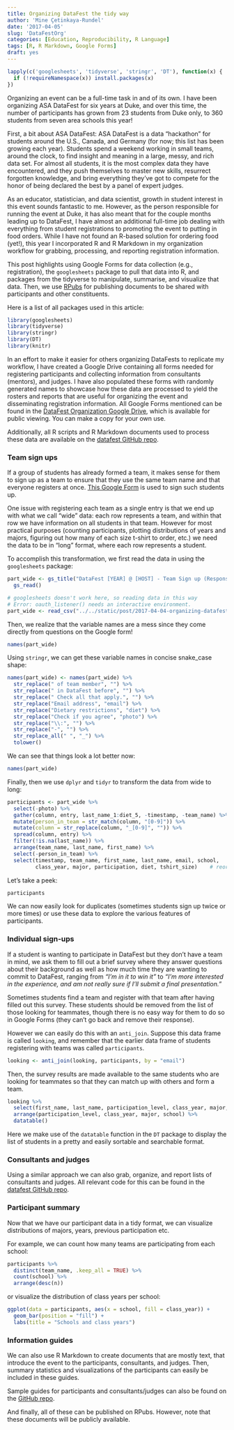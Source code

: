 ```yaml
---
title: Organizing DataFest the tidy way
author: 'Mine Çetinkaya-Rundel'
date: '2017-04-05'
slug: 'DataFestOrg'
categories: [Education, Reproducibility, R Language]
tags: [R, R Markdown, Google Forms]
draft: yes
---
```


```r
lapply(c('googlesheets', 'tidyverse', 'stringr', 'DT'), function(x) {
  if (!requireNamespace(x)) install.packages(x)
})
```

Organizing an event can be a full-time task in and of its own. I have been organizing ASA DataFest for six years at Duke, and over this time, the number of participants has grown from 23 students from Duke only, to 360 students from seven area schools this year!

First, a bit about ASA DataFest: ASA DataFest is a data "hackathon" for students around the U.S., Canada, and Germany (for now; this list has been growing each year). Students spend a weekend working in small teams, around the clock, to find insight and meaning in a large, messy, and rich data set. For almost all students, it is the most complex data they have encountered, and they push themselves to master new skills, resurrect forgotten knowledge, and bring everything they've got to compete for the honor of being declared the best by a panel of expert judges. 

As an educator, statistician, and data scientist, growth in student interest in this event sounds fantastic to me. However, as the person responsible for running the event at Duke, it has also meant that for the couple months leading up to DataFest, I have almost an additional full-time job dealing with everything from student registrations to promoting the event to putting in food orders. While I have not found an R-based solution for ordering food (yet!), this year I incorporated R and R Markdown in my organization workflow for grabbing, processing, and reporting registration information.

This post highlights using Google Forms for data collection (e.g., registration), the `googlesheets` package to pull that data into R, and packages from the tidyverse to manipulate, summarise, and visualize that data. Then, we use [RPubs](http://rpubs.com/) for publishing documents to be shared with participants and other constituents.

Here is a list of all packages used in this article:

```r
library(googlesheets)
library(tidyverse)
library(stringr)
library(DT)
library(knitr)
```


In an effort to make it easier for others organizing DataFests to replicate my workflow, I have created a Google Drive containing all forms needed for registering participants and collecting information from consultants (mentors), and judges. I have also populated these forms with randomly generated names to showcase how these data are processed to yield the rosters and reports that are useful for organizing the event and disseminating registration information. All Google Forms mentioned can be found in the [DataFest Organization Google Drive](https://drive.google.com/drive/u/1/folders/0B0Y2lFgS9uiDaEZvXzNGZ2xKNmM), which is available for public viewing. You can make a copy for your own use.

Additionally, all R scripts and R Markdown documents used to process these data are available on the [datafest GitHub repo](https://github.com/mine-cetinkaya-rundel/datafest).

### Team sign ups

If a group of students has already formed a team, it makes sense for them to sign up as a team to ensure that they use the same team name and that everyone registers at once. [This Google Form](https://goo.gl/forms/0hXPw0Bj1zYhsfNP2) is used to sign such students up.

One issue with registering each team as a single entry is that we end up with what we call "wide" data: each row represents a team, and within that row we have information on all students in that team. However for most practical purposes (counting participants, plotting distributions of years and majors, figuring out how many of each size t-shirt to order, etc.) we need the data to be in "long" format, where each row represents a student.

To accomplish this transformation, we first read the data in using the `googlesheets` package:

```r
part_wide <- gs_title("DataFest [YEAR] @ [HOST] - Team Sign up (Responses)") %>%
  gs_read()
```

```r
# googlesheets doesn't work here, so reading data in this way
# Error: oauth_listener() needs an interactive environment.
part_wide <- read_csv("../../static/post/2017-04-04-organizing-datafest-the-tidy-way_files/part-wide.csv")
```

Then, we realize that the variable names are a mess since they come directly from questions on the Google form!

```r
names(part_wide)
```

Using `stringr`, we can get these variable names in concise snake_case shape:

```r
names(part_wide) <- names(part_wide) %>%
  str_replace(" of team member", "") %>%
  str_replace(" in DataFest before", "") %>%
  str_replace(" Check all that apply.", "") %>%
  str_replace("Email address", "email") %>%
  str_replace("Dietary restrictions", "diet") %>%
  str_replace("Check if you agree", "photo") %>%
  str_replace("\\:", "") %>%
  str_replace("-", "") %>%
  str_replace_all(" ", "_") %>%
  tolower()
```

We can see that things look a lot better now:

```r
names(part_wide)
```

Finally, then we use `dplyr` and `tidyr` to transform the data from wide to long:

```r
participants <- part_wide %>%
  select(-photo) %>%
  gather(column, entry, last_name_1:diet_5, -timestamp, -team_name) %>%
  mutate(person_in_team = str_match(column, "[0-9]")) %>%
  mutate(column = str_replace(column, "_[0-9]", "")) %>%
  spread(column, entry) %>%
  filter(!is.na(last_name)) %>%
  arrange(team_name, last_name, first_name) %>%
  select(-person_in_team) %>%
  select(timestamp, team_name, first_name, last_name, email, school, 
         class_year, major, participation, diet, tshirt_size)    # reorder
```

Let's take a peek:

```r
participants
```

We can now easily look for duplicates (sometimes students sign up twice or more times) or use these data to explore the various features of participants.

### Individual sign-ups

If a student is wanting to participate in DataFest but they don't have a team in mind, we ask them to fill out a brief survey where they answer questions about their background as well as how much time they are wanting to commit to DataFest, ranging from *"I'm in it to win it"* to *"I'm more interested in the experience, and am not really sure if I'll submit a final presentation."*

Sometimes students find a team and register with that team after having filled out this survey. These students should be removed from the list of those looking for teammates, though there is no easy way for them to do so in Google Forms (they can't go back and remove their response).

However we can easily do this with an `anti_join`. Suppose this data frame is called `looking`, and remember that the earlier data frame of students registering with teams was called `participants`.

```r
looking <- anti_join(looking, participants, by = "email")
```

Then, the survey results are made available to the same students who are looking for teammates so that they can match up with others and form a team.

```r
looking %>%
  select(first_name, last_name, participation_level, class_year, major, school, participation_before, email) %>%
  arrange(participation_level, class_year, major, school) %>%
  datatable()
```

Here we make use of the `datatable` function in the `DT` package to display the list of students in a pretty and easily sortable and searchable format.

### Consultants and judges

Using a similar approach we can also grab, organize, and report lists of consultants and judges. All relevant code for this can be found in the [datafest GitHub repo](https://github.com/mine-cetinkaya-rundel/datafest).

### Participant summary

Now that we have our participant data in a tidy format, we can visualize distributions of majors, years, previous participation etc.

For example, we can count how many teams are participating from each school:

```r
participants %>%
  distinct(team_name, .keep_all = TRUE) %>%
  count(school) %>%
  arrange(desc(n))
```

or visualize the distribution of class years per school:

```r
ggplot(data = participants, aes(x = school, fill = class_year)) +
  geom_bar(position = "fill") +
  labs(title = "Schools and class years")
```

### Information guides

We can also use R Markdown to create documents that are mostly text, that introduce the event to the participants, consultants, and judges. Then, summary statistics and visualizations of the participants can easily be included in these guides.

Sample guides for participants and consultants/judges can also be found on the [GitHub repo](https://github.com/mine-cetinkaya-rundel/datafest).

And finally, all of these can be published on RPubs. However, note that these documents will be publicly available.

